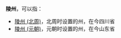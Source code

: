 '''陵州'''，可以指：
*[[陵州_(北周)|陵州 (北周)]]，北周时设置的州，在今四川省
*[[陵州_(元朝)|陵州 (元朝)]]，元朝时设置的州，在今山东省

{{Disambig|L|Cat=二字中国州名消歧义}}